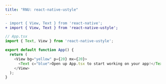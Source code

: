 ```yaml
---
title: "RNU: react-native-ustyle"
---
```



<Fold1/>
<Fold2/>


```diff
- import { View, Text } from 'react-native';
+ import { View, Text } from 'react-native-ustyle';
```

```js
// App.tsx
import { Text, View } from 'react-native-ustyle';

export default function App() {
  return (
    <View bg="yellow" p={20} mx={20}>
      <Text c="blue">Open up App.tsx to start working on your app!</Text>
    </View>
  );
}
```

